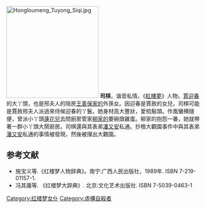 {{no footnotes|time=2019-06-17T08:30:00+00:00}}
{{refimprove|time=2019-06-17T08:30:00+00:00}}
[[File:Hongloumeng_Tuyong_Siqi.jpg|240px]]
'''司棋'''，谐音私情，《[[紅樓夢|紅樓夢]]》人物。[[賈迎春|賈迎春]]的大丫頭，也是邢夫人的陪房[[王善保家的|王善保家的]]外孫女。因迎春是賈赦的女兒，司棋可能是賈赦邢夫人派過來侍候迎春的丫鬟。她身材高大豐狀，愛梳鬅頭。作風蠻横隨便，曾派小丫頭[[蓮花兒|蓮花兒]]去問廚房管家[[柳家的|柳家的]]要碗燉雞蛋。柳家的抱怨一番，她就帶著一群小丫頭大鬧廚房。司棋還與其表弟[[潘又安|潘又安]]私通。抄檢大觀園事件中與其表弟[[潘又安|潘又安]]私通的事情被發現，然後被攆出大觀園。

== 参考文献 ==
* 施宝义等.《红楼梦人物辞典》。南宁:广西人民出版社，1989年. ISBN 7-219-01157-1.
* 冯其庸等. 《红楼梦大辞典》. 北京:文化艺术出版社. ISBN 7-5039-0463-1

{{fict-char-stub}}
[[Category:红楼梦女仆|Category:红楼梦女仆]]
[[Category:虛構自殺者|Category:虛構自殺者]]